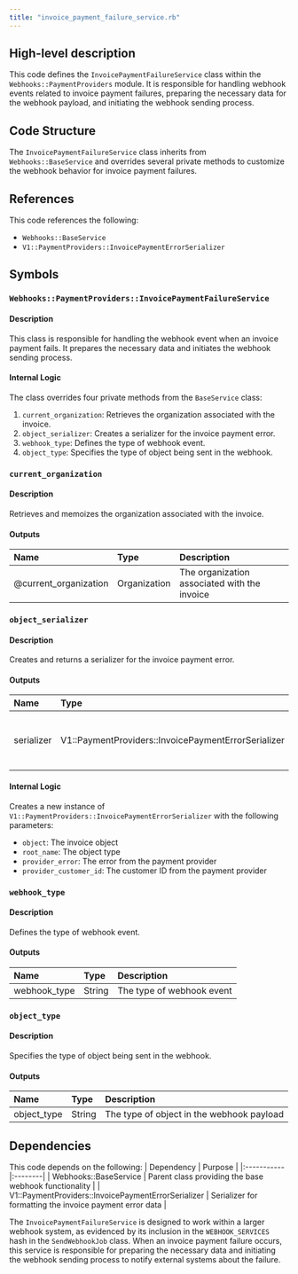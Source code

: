 ```yaml
---
title: "invoice_payment_failure_service.rb"
---
```


## High-level description
This code defines the `InvoicePaymentFailureService` class within the `Webhooks::PaymentProviders` module. It is responsible for handling webhook events related to invoice payment failures, preparing the necessary data for the webhook payload, and initiating the webhook sending process.

## Code Structure
The `InvoicePaymentFailureService` class inherits from `Webhooks::BaseService` and overrides several private methods to customize the webhook behavior for invoice payment failures.

## References
This code references the following:
- `Webhooks::BaseService`
- `V1::PaymentProviders::InvoicePaymentErrorSerializer`

## Symbols

### `Webhooks::PaymentProviders::InvoicePaymentFailureService`
#### Description
This class is responsible for handling the webhook event when an invoice payment fails. It prepares the necessary data and initiates the webhook sending process.

#### Internal Logic
The class overrides four private methods from the `BaseService` class:
1. `current_organization`: Retrieves the organization associated with the invoice.
2. `object_serializer`: Creates a serializer for the invoice payment error.
3. `webhook_type`: Defines the type of webhook event.
4. `object_type`: Specifies the type of object being sent in the webhook.

### `current_organization`
#### Description
Retrieves and memoizes the organization associated with the invoice.

#### Outputs
| Name | Type | Description |
|:-----|:-----|:------------|
| @current_organization | Organization | The organization associated with the invoice |

### `object_serializer`
#### Description
Creates and returns a serializer for the invoice payment error.

#### Outputs
| Name | Type | Description |
|:-----|:-----|:------------|
| serializer | V1::PaymentProviders::InvoicePaymentErrorSerializer | Serializer for the invoice payment error |

#### Internal Logic
Creates a new instance of `V1::PaymentProviders::InvoicePaymentErrorSerializer` with the following parameters:
- `object`: The invoice object
- `root_name`: The object type
- `provider_error`: The error from the payment provider
- `provider_customer_id`: The customer ID from the payment provider

### `webhook_type`
#### Description
Defines the type of webhook event.

#### Outputs
| Name | Type | Description |
|:-----|:-----|:------------|
| webhook_type | String | The type of webhook event |

### `object_type`
#### Description
Specifies the type of object being sent in the webhook.

#### Outputs
| Name | Type | Description |
|:-----|:-----|:------------|
| object_type | String | The type of object in the webhook payload |

## Dependencies
This code depends on the following:
| Dependency | Purpose |
|:-----------|:--------|
| Webhooks::BaseService | Parent class providing the base webhook functionality |
| V1::PaymentProviders::InvoicePaymentErrorSerializer | Serializer for formatting the invoice payment error data |

The `InvoicePaymentFailureService` is designed to work within a larger webhook system, as evidenced by its inclusion in the `WEBHOOK_SERVICES` hash in the `SendWebhookJob` class. When an invoice payment failure occurs, this service is responsible for preparing the necessary data and initiating the webhook sending process to notify external systems about the failure.